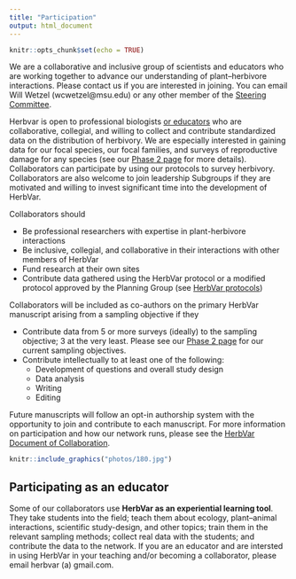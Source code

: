 ```yaml
---
title: "Participation"
output: html_document
---
```


```r
knitr::opts_chunk$set(echo = TRUE)
```

We are a collaborative and inclusive group of scientists and educators who are working together to advance our understanding of plant--herbivore interactions. Please contact us if you are interested in joining. You can email Will Wetzel (wcwetzel@msu.edu) or any other member of the [Steering Committee](leadership.html).

Herbvar is open to professional biologists [or educators](#edu) who are collaborative, collegial, and willing to collect and contribute standardized data on the distribution of herbivory. We are especially interested in gaining data for our focal species, our focal families, and surveys of reproductive damage for any species (see our [Phase 2 page](phase_2.html) for more details). Collaborators can participate by using our protocols to survey herbivory. Collaborators are also welcome to join leadership Subgroups if they are motivated and willing to invest significant time into the development of HerbVar.

Collaborators should

* Be professional researchers with expertise in plant-herbivore interactions
* Be inclusive, collegial, and collaborative in their interactions with other members of HerbVar
* Fund research at their own sites
* Contribute data gathered using the HerbVar protocol or a modified protocol approved by the Planning Group (see [HerbVar protocols](protocols.html))

Collaborators will be included as co-authors on the primary HerbVar manuscript arising from a sampling objective if they

* Contribute data from 5 or more surveys (ideally) to the sampling objective; 3 at the very least. Please see our [Phase 2 page](phase_2.html) for our current sampling objectives.
* Contribute intellectually to at least one of the following:
  + Development of questions and overall study design
  + Data analysis
  + Writing
  + Editing

Future manuscripts will follow an opt-in authorship system with the opportunity to join and contribute to each manuscript. For more information on participation and how our network runs, please see the [HerbVar Document of Collaboration](/protocols/HerbVar Document of Collaboration.pdf).

```r
knitr::include_graphics("photos/180.jpg")
```


## Participating as an educator {#edu}
Some of our collaborators use **HerbVar as an experiential learning tool**. They take students into the field; teach them about ecology, plant--animal interactions, scientific study-design, and other topics; train them in the relevant sampling methods; collect real data with the students; and contribute the data to the network. If you are an educator and are intersted in using HerbVar in your teaching and/or becoming a collaborator, please email herbvar (a) gmail.com.



